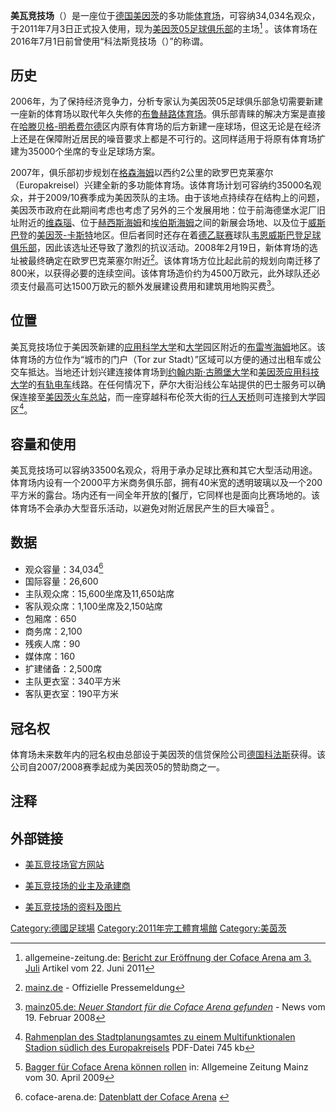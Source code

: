 {{noteTA
|1=zh-hans:美因茨05;zh-hk:緬恩斯;zh-tw:美因茲05;
|2=zh-hans:美因茨;zh-hk:緬恩斯;zh-tw:美因茲;
|3=zh-hans:美因茨05足球俱乐部;zh-hk:緬恩斯足球會;zh-tw:美因茲05足球俱樂部;
|4=zh-hans:布鲁赫路体育场;zh-hk:布域體育場;zh-tw:布魯赫路體育場;
}}

{{Infobox 體育場館
|stadium_name=美瓦竞技场<br/>OPEL ARENA
|nick_name=
|full_name=
|logo=
|image=[[file:Opel_Arena_1.jpg|300px]]
|location={{GER}}[[美因茨|美因茨]]
|coordinates={{Coord|49|59|3|N|8|13|27|E|type:landmark|display=inline,title}}
|broke_ground=2009年5月5日
|built=
|opened=2011年7月3日
|renovated=
|expanded=
|closed=
|demolished=
|owner=GVG mbH
|operator=GVG mbH
|surface=[[草地|草地]]
|architect=agn Niederberghaus & Partner
|project_manager=
|construction_cost=6000万欧元
|structural engineer=
|services engineer=
|general_contractor=
|main_contractors=
|former_name=
|tenants=[[美因茨05足球俱乐部|美因茨05足球俱乐部]]
| former_names        = 
*科法斯竞技场（2011–2016）
*欧宝竞技场（2016–2021）
|seating_capacity=33,305
}}

'''美瓦竞技场'''（{{lang-de|'''MEWA ARENA'''}}）是一座位于[[德国|德国]][[美因茨|美因茨]]的多功能[[体育场|体育场]]，可容纳34,034名观众，于2011年7月3日正式投入使用，现为[[美因茨05足球俱乐部|美因茨05足球俱乐部]]的主场<ref>{{de}}allgemeine-zeitung.de: [http://www.allgemeine-zeitung.de/region/mainz/meldungen/10876328.htm Bericht zur Eröffnung der Coface Arena am 3. Juli] {{Wayback|url=http://www.allgemeine-zeitung.de/region/mainz/meldungen/10876328.htm |date=20110820070029 }} Artikel vom 22. Juni 2011</ref> 。该体育场在2016年7月1日前曾使用“科法斯竞技场（{{lang|de|''Corface Arena''}}）”的称谓。

==历史==
2006年，为了保持经济竞争力，分析专家认为美因茨05足球俱乐部急切需要新建一座新的体育场以取代年久失修的[[布鲁赫路体育场|布鲁赫路体育场]]。俱乐部青睐的解决方案是直接在[[哈滕贝格-明希费尔德|哈滕贝格-明希费尔德]]区内原有体育场的后方新建一座球场，但这无论是在经济上还是在保障附近居民的噪音要求上都是不可行的。这同样适用于将原有体育场扩建为35000个坐席的专业足球场方案。

2007年，俱乐部初步规划在[[格森海姆|格森海姆]]以西约2公里的欧罗巴克莱塞尔（Europakreisel）兴建全新的多功能体育场。该体育场计划可容纳约35000名观众，并于2009/10赛季成为美因茨队的主场。由于该地点持续存在结构上的问题，美因茨市政府在此期间考虑也考虑了另外的三个发展用地：位于前海德堡水泥厂旧址附近的[[维森瑙|维森瑙]]、位于[[赫西斯海姆|赫西斯海姆]]和[[埃伯斯海姆|埃伯斯海姆]]之间的新展会场地、以及位于[[威斯巴登|威斯巴登]]的[[美因茨-卡斯特|美因茨-卡斯特]]地区。但后者同时还存在着[[德国足球乙级联赛|德乙联赛]]球队[[韦恩威斯巴登足球俱乐部|韦恩威斯巴登足球俱乐部]]，因此该选址还导致了激烈的抗议活动。2008年2月19日，新体育场的选址被最终确定在欧罗巴克莱塞尔附近<ref>{{de}}[http://mainz.de/WGAPublisher/online/html/default/HTHN-7BYK63.DE.0 mainz.de] {{Wayback|url=http://mainz.de/WGAPublisher/online/html/default/HTHN-7BYK63.DE.0 |date=20090604161534 }} - Offizielle Pressemeldung</ref>。该体育场方位比起此前的规划向南迁移了800米，以获得必要的连续空间。该体育场造价约为4500万欧元，此外球队还必须支付最高可达1500万欧元的额外发展建设费用和建筑用地购买费<ref>{{de}}[http://www.mainz05.de/news.html mainz05.de: ''Neuer Standort für die Coface Arena gefunden''] {{Wayback|url=http://www.mainz05.de/news.html |date=20110704151945 }} - News vom 19. Februar 2008</ref>。

==位置==
美瓦竞技场位于美因茨新建的[[应用科学大学|应用科学大学]]和[[大学|大学]]园区附近的[[布雷岑海姆|布雷岑海姆]]地区。该体育场的方位作为“城市的门户（Tor zur Stadt）”区域可以方便的通过出租车或公交车抵达。当地还计划兴建连接体育场到[[美因茨大学|约翰内斯·古腾堡大学]]和[[美因茨应用科技大学|美因茨应用科技大学]]的[[有轨电车|有轨电车]]线路。在任何情况下，萨尔大街沿线公车站提供的巴士服务可以确保连接至[[美因茨火车总站|美因茨火车总站]]，而一座穿越科布伦茨大街的[[行人天桥|行人天桥]]则可连接到大学园区<ref>{{de}}[http://mainz.de/C1256D6E003D3E93/files/b157_Masterplan_staedtebau.pdf/%24FILE/b157_Masterplan_staedtebau.pdf Rahmenplan des Stadtplanungsamtes zu einem Multifunktionalen Stadion südlich des Europakreisels] PDF-Datei 745 kb</ref>。

==容量和使用==
美瓦竞技场可以容纳33500名观众，将用于承办足球比赛和其它大型活动用途。体育场内设有一个2000平方米商务俱乐部，拥有40米宽的透明玻璃以及一个200平方米的露台。场内还有一间全年开放的[餐厅，它同样也是面向比赛场地的。该体育场不会承办大型音乐活动，以避免对附近居民产生的巨大噪音<ref>{{de}}[http://www.main-rheiner.de/region/objekt.php3?artikel_id=3731720 Bagger für Coface Arena können rollen]{{dead link|date=2018年3月 |bot=InternetArchiveBot |fix-attempted=yes }} in: Allgemeine Zeitung Mainz vom 30. April 2009</ref>
。

==数据==

*观众容量：34,034<ref>{{de}}coface-arena.de: [http://www.coface-arena.de/coface-arena/arena-fakten/ Datenblatt der Coface Arena] {{Wayback|url=http://www.coface-arena.de/coface-arena/arena-fakten/ |date=20110718221812 }}</ref>
*国际容量：26,600
*主队观众席：15,600坐席及11,650站席
*客队观众席：1,100坐席及2,150站席
*包厢席：650
*商务席：2,100
*残疾人席：90
*媒体席：160 
*扩建储备：2,500席
*主队更衣室：340平方米
*客队更衣室：190平方米

==冠名权==
体育场未来数年内的冠名权由总部设于美因茨的信贷保险公司[[德国科法斯|德国科法斯]]获得。该公司自2007/2008赛季起成为美因茨05的赞助商之一。

==注释==
{{reflist}}

==外部链接==
* {{de}}[https://web.archive.org/web/20091216130547/http://www.coface-arena.de/  美瓦竞技场官方网站]
* {{de}}[http://www.gvg-mainz.de  美瓦竞技场的业主及承建商] {{Wayback|url=http://www.gvg-mainz.de/ |date=20191218193704 }}
* {{de}}[https://web.archive.org/web/20121106041831/http://www.weltfussball.de/spielorte/coface-arena-mainz/ 美瓦竞技场的资料及图片]

{{DEFAULTSORT:Opel Arena}}
[[Category:德國足球場|Category:德國足球場]]
[[Category:2011年完工體育場館|Category:2011年完工體育場館]]
[[Category:美茵茨|Category:美茵茨]]